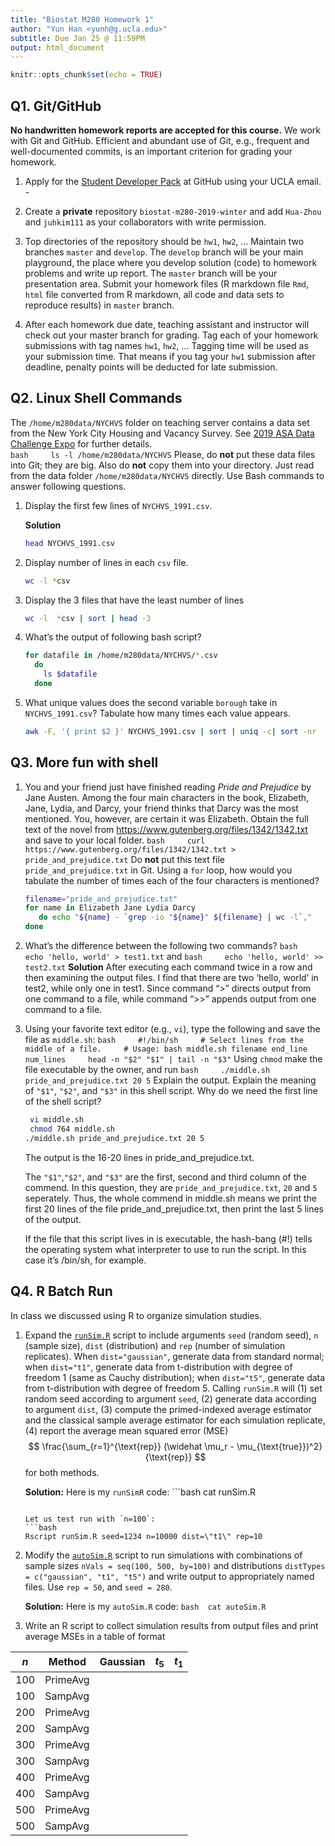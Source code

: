 ```yaml
---
title: "Biostat M280 Homework 1"
author: "Yun Han <yunh@g.ucla.edu>"
subtitle: Due Jan 25 @ 11:59PM
output: html_document
---
```


```r
knitr::opts_chunk$set(echo = TRUE)
```

## Q1. Git/GitHub

**No handwritten homework reports are accepted for this course.** We work with Git and GitHub. Efficient and abundant use of Git, e.g., frequent and well-documented commits, is an important criterion for grading your homework.

1. Apply for the [Student Developer Pack](https://education.github.com/pack) at GitHub using your UCLA email.      -

2. Create a **private** repository `biostat-m280-2019-winter` and add `Hua-Zhou` and `juhkim111` as your collaborators with write permission.

3. Top directories of the repository should be `hw1`, `hw2`, ... Maintain two branches `master` and `develop`. The `develop` branch will be your main playground, the place where you develop solution (code) to homework problems and write up report. The `master` branch will be your presentation area. Submit your homework files (R markdown file `Rmd`, `html` file converted from R markdown, all code and data sets to reproduce results) in `master` branch.

4. After each homework due date, teaching assistant and instructor will check out your master branch for grading. Tag each of your homework submissions with tag names `hw1`, `hw2`, ... Tagging time will be used as your submission time. That means if you tag your `hw1` submission after deadline, penalty points will be deducted for late submission.

## Q2. Linux Shell Commands

The `/home/m280data/NYCHVS` folder on teaching server contains a data set from the New York City Housing and Vacancy Survey. See [2019 ASA Data Challenge Expo](https://www1.nyc.gov/site/hpd/about/nychvs-asa-data-challenge-expo.page) for further details.  
    ```bash
    ls -l /home/m280data/NYCHVS
    ```
Please, do **not** put these data files into Git; they are big. Also do **not** copy them into your directory. Just read from the data folder `/home/m280data/NYCHVS` directly. Use Bash commands to answer following questions.

1. Display the first few lines of `NYCHVS_1991.csv`.

   **Solution**
   
    ```bash
    head NYCHVS_1991.csv
    ```
    
2. Display number of lines in each `csv` file.

    ```bash
    wc -l *csv
    ```
    
3. Display the 3 files that have the least number of lines

    ```bash
    wc -l  *csv | sort | head -3
    ```
    
4. What's the output of following bash script?

    ```bash
    for datafile in /home/m280data/NYCHVS/*.csv
      do
        ls $datafile
      done
    ```

5. What unique values does the second variable `borough` take in `NYCHVS_1991.csv`? Tabulate how many times each value appears.

    ```bash
    awk -F, '{ print $2 }' NYCHVS_1991.csv | sort | uniq -c| sort -nr
    ```


## Q3. More fun with shell

1. You and your friend just have finished reading *Pride and Prejudice* by Jane Austen. Among the four main characters in the book, Elizabeth, Jane, Lydia, and Darcy, your friend thinks that Darcy was the most mentioned. You, however, are certain it was Elizabeth. Obtain the full text of the novel from <https://www.gutenberg.org/files/1342/1342.txt> and save to your local folder. 
    ```bash
    curl https://www.gutenberg.org/files/1342/1342.txt > pride_and_prejudice.txt
    ```
Do **not** put this text file `pride_and_prejudice.txt` in Git. Using a `for` loop, how would you tabulate the number of times each of the four characters is mentioned?

    ```bash
    filename="pride_and_prejudice.txt"
    for name in Elizabeth Jane Lydia Darcy  
       do echo "${name} - `grep -io "${name}" ${filename} | wc -l`,"
    done
    ```

2. What's the difference between the following two commands?
    ```bash
    echo 'hello, world' > test1.txt
    ```
    and
    ```bash
    echo 'hello, world' >> test2.txt
    ```
    **Solution** After executing each command twice in a row and then examining the output files. I find that there are two 'hello, world' in test2, while only one in test1.
    Since command ">" directs output from one command to a file, while command ">>" appends output from one command to a file.

3. Using your favorite text editor (e.g., `vi`), type the following and save the file as `middle.sh`:
    ```bash
    #!/bin/sh
    # Select lines from the middle of a file.
    # Usage: bash middle.sh filename end_line num_lines
    head -n "$2" "$1" | tail -n "$3"
    ```
Using `chmod` make the file executable by the owner, and run 
    ```bash
    ./middle.sh pride_and_prejudice.txt 20 5
    ```
Explain the output. Explain the meaning of `"$1"`, `"$2"`, and `"$3"` in this shell script. Why do we need the first line of the shell script?

    ```bash
     vi middle.sh
     chmod 764 middle.sh 
    ./middle.sh pride_and_prejudice.txt 20 5
    ```
    
    The output is the 16-20 lines in pride_and_prejudice.txt.
    
    The `"$1"`,`"$2"`, and `"$3"` are the first, second and third column of the commend. In this question, they are `pride_and_prejudice.txt`, `20` and `5` seperately. Thus, the whole commend in middle.sh means we print the first 20 lines of the file pride_and_prejudice.txt, then print the last 5 lines of the output.
    
    If the file that this script lives in is executable, the hash-bang (#!) tells the operating system what interpreter to use to run the script. In this case it's /bin/sh, for example.
    
## Q4. R Batch Run

In class we discussed using R to organize simulation studies. 

1. Expand the [`runSim.R`](http://hua-zhou.github.io/teaching/biostatm280-2019winter/slides/02-linux/runSim.R) script to include arguments `seed` (random seed), `n` (sample size), `dist` (distribution) and `rep` (number of simulation replicates). When `dist="gaussian"`, generate data from standard normal; when `dist="t1"`, generate data from t-distribution with degree of freedom 1 (same as Cauchy distribution); when `dist="t5"`, generate data from t-distribution with degree of freedom 5. Calling `runSim.R` will (1) set random seed according to argument `seed`, (2) generate data according to argument `dist`, (3) compute the primed-indexed average estimator and the classical sample average estimator for each simulation replicate, (4) report the average mean squared error (MSE)
$$
  \frac{\sum_{r=1}^{\text{rep}} (\widehat \mu_r - \mu_{\text{true}})^2}{\text{rep}}
$$
for both methods.

    **Solution:** Here is my `runSimR` code:
    ```bash
    cat runSim.R
    
    ```

    Let us test run with `n=100`:
    ```bash
    Rscript runSim.R seed=1234 n=10000 dist=\"t1\" rep=10
    
    ```
    
    
2. Modify the [`autoSim.R`](http://hua-zhou.github.io/teaching/biostatm280-2019winter/slides/02-linux/autoSim.R) script to run simulations with combinations of sample sizes `nVals = seq(100, 500, by=100)` and distributions `distTypes = c("gaussian", "t1", "t5")` and write output to appropriately named files. Use `rep = 50`, and `seed = 280`. 

    **Solution:** Here is my `autoSim.R` code:
    ```bash
    cat autoSim.R
    ```
    
    


3. Write an R script to collect simulation results from output files and print average MSEs in a table of format

| $n$ | Method   | Gaussian | $t_5$ | $t_1$ |
|-----|----------|-------|-------|----------|
| 100 | PrimeAvg |       |       |          |
| 100 | SampAvg  |       |       |          |
| 200 | PrimeAvg |       |       |          |
| 200 | SampAvg  |       |       |          |
| 300 | PrimeAvg |       |       |          |
| 300 | SampAvg  |       |       |          |
| 400 | PrimeAvg |       |       |          |
| 400 | SampAvg  |       |       |          |
| 500 | PrimeAvg |       |       |          |
| 500 | SampAvg  |       |       |          |

